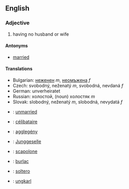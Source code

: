 ==English==

===Adjective===

# having no husband or wife

====Antonyms====

*[[married]]

====Translations====

*Bulgarian: [[неженен]] ''m'', [[неомъжена]] ''f''
*Czech:   svobodný, neženatý ''m'',  svobodná, nevdaná ''f''
*German: unverheiratet
*Russian: хoлoстoй,  (noun) хoлoстяк ''m''
*Slovak: slobodný, neženatý ''m'',  slobodná, nevydatá ''f''
*{{en}}: [[:en:unmarried|unmarried]]
*{{fr}}: [[:fr:célibataire|célibataire]]
*{{hu}}: [[:hu:agglegény|agglegény]]
*{{de}}: [[:de:Junggeselle|Junggeselle]]
*{{it}}: [[:it:scapolone|scapolone]]
*{{ro}}: [[:ro:burlac|burlac]]
*{{es}}: [[:es:soltero|soltero]]
*{{sv}}: [[:sv:ungkarl|ungkarl]]